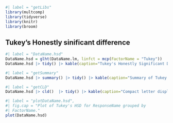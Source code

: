 
```r
#| label = "getLibs"
library(multcomp)
library(tidyverse)
library(knitr)
library(broom)
```

## Tukey's Honestly sinificant difference

```r
#| label = "DataName.hsd"
DataName.hsd = glht(DataName.lm, linfct = mcp(FactorName = "Tukey"))
DataName.hsd |> tidy() |> kable(caption="Tukey's Honestly Significant Differences for the DataName data.)
```
```r
#| label = "getSummary"
DataName.hsd |> summary() |> tidy() |> kable(caption="Summary of Tukey's Honestly Significant Differences for the DataName data.)
```

```r
#| label = "getCLD"
DataName.hsd |> cld()  |> tidy() |> kable(caption="Compact letter display for Tukey's Honestly Significant Differences for the DataName data.)
```

```r
#| label = "plotDataName.hsd",
#| fig.cap = "Plot of Tukey's HSD for ResponseName grouped by
#| FactorName."
plot(DataName.hsd)
```
